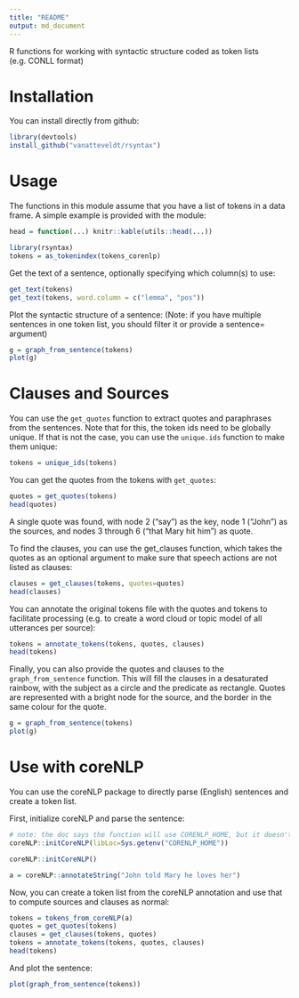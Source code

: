 ```yaml
---
title: "README"
output: md_document
---
```


R functions for working with syntactic structure coded as token lists (e.g. CONLL format)

Installation
====

You can install directly from github:

```r
library(devtools)
install_github("vanatteveldt/rsyntax")
```

Usage
====

The functions in this module assume that you have a list of tokens in a data frame.
A simple example is provided with the module:

```r
head = function(...) knitr::kable(utils::head(...))
```


```r
library(rsyntax)
tokens = as_tokenindex(tokens_corenlp)
```

Get the text of a sentence, optionally specifying which column(s) to use:

```r
get_text(tokens)
get_text(tokens, word.column = c("lemma", "pos"))
```

Plot the syntactic structure of a sentence:
(Note: if you have multiple sentences in one token list, you should filter it or provide a sentence= argument)

```r
g = graph_from_sentence(tokens)
plot(g)
```

Clauses and Sources
====

You can use the `get_quotes` function to extract quotes and paraphrases from the sentences.
Note that for this, the token ids need to be globally unique. 
If that is not the case, you can use the `unique.ids` function to make them unique:

```r
tokens = unique_ids(tokens)
```

You can get the quotes from the tokens with `get_quotes`:

```r
quotes = get_quotes(tokens)
head(quotes)
```

A single quote was found, with node 2 ("say") as the key, node 1 ("John") as the  sources, and nodes 3 through 6 ("that Mary hit him") as quote. 

To find the clauses, you can use the get_clauses function, which takes the quotes as an optional argument to make sure that speech actions are not listed as clauses:

```r
clauses = get_clauses(tokens, quotes=quotes)
head(clauses)
```

You can annotate the original tokens file with the quotes and tokens to facilitate processing
(e.g. to create a word cloud or topic model of all utterances per source):

```r
tokens = annotate_tokens(tokens, quotes, clauses)
head(tokens)
```

Finally, you can also provide the quotes and clauses to the `graph_from_sentence` function. 
This will fill the clauses in a desaturated rainbow, with the subject as a circle and the predicate as rectangle.
Quotes are represented with a bright node for the source, and the border in the same colour for the quote.

```r
g = graph_from_sentence(tokens)
plot(g)
```

Use with coreNLP
====

You can use the coreNLP package to directly parse (English) sentences and create a token list. 

First, initialize coreNLP and parse the sentence:

```r
# note: the doc says the function will use CORENLP_HOME, but it doesn't seem to actually do so...
coreNLP::initCoreNLP(libLoc=Sys.getenv("CORENLP_HOME"))
```
```r
coreNLP::initCoreNLP()
```
```r
a = coreNLP::annotateString("John told Mary he loves her")
```

Now, you can create a token list from the coreNLP annotation and use that to compute sources and clauses as normal:

```r
tokens = tokens_from_coreNLP(a)
quotes = get_quotes(tokens)
clauses = get_clauses(tokens, quotes)
tokens = annotate_tokens(tokens, quotes, clauses)
head(tokens)
```

And plot the sentence:

```r
plot(graph_from_sentence(tokens))
```

